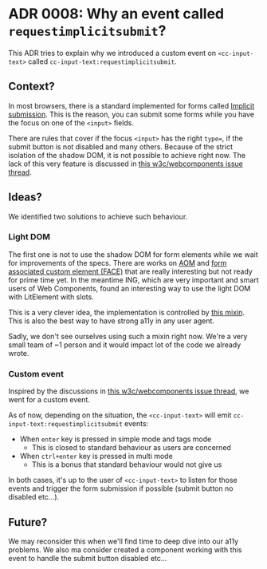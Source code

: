 
<Meta title="📌 Docs/Architecture Decision Records/ADR 0008: Why an event called `requestimplicitsubmit`?" />

# ADR 0008: Why an event called `requestimplicitsubmit`?

This ADR tries to explain why we introduced a custom event on `<cc-input-text>` called `cc-input-text:requestimplicitsubmit`.

## Context?

In most browsers, there is a standard implemented for forms called [Implicit submission](https://html.spec.whatwg.org/multipage/form-control-infrastructure.html#implicit-submission).
This is the reason, you can submit some forms while you have the focus on one of the `<input>` fields.

There are rules that cover if the focus `<input>` has the right `type=`, if the submit button is not disabled and many others.
Because of the strict isolation of the shadow DOM, it is not possible to achieve right now.
The lack of this very feature is discussed in [this w3c/webcomponents issue thread](https://github.com/w3c/webcomponents/issues/815).

## Ideas?

We identified two solutions to achieve such behaviour.

### Light DOM

The first one is not to use the shadow DOM for form elements while we wait for improvements of the specs.
There are works on [AOM](https://wicg.github.io/aom/explainer.html) and [form associated custom element (FACE)](https://github.com/whatwg/html/pull/4383) that are really interesting but not ready for prime time yet.
In the meantime ING, which are very important and smart users of Web Components, found an interesting way to use the light DOM with LitElement with slots.

This is a very clever idea, the implementation is controlled by [this mixin](https://github.com/ing-bank/lion/blob/master/packages/core/src/SlotMixin.js).
This is also the best way to have strong a11y in any user agent.

Sadly, we don't see ourselves using such a mixin right now.
We're a very small team of ~1 person and it would impact lot of the code we already wrote.

### Custom event

Inspired by the discussions in [this w3c/webcomponents issue thread](https://github.com/w3c/webcomponents/issues/815), we went for a custom event.

As of now, depending on the situation, the `<cc-input-text>` will emit `cc-input-text:requestimplicitsubmit` events:

* When `enter` key is pressed in simple mode and tags mode
  * This is closed to standard behaviour as users are concerned 
* When `ctrl+enter` key is pressed in multi mode
  * This is a bonus that standard behaviour would not give us
  
In both cases, it's up to the user of `<cc-input-text>` to listen for those events and trigger the form submission if possible (submit button no disabled etc...).

## Future?

We may reconsider this when we'll find time to deep dive into our a11y problems.
We also ma consider created a component working with this event to handle the submit button disabled etc...
